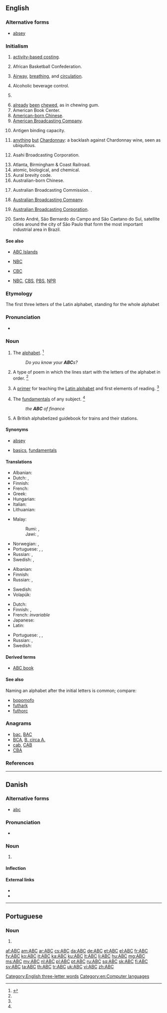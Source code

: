 {{also|abc}}
==English==

===Alternative forms===
* {{sense|noun}} [[absey]]

===Initialism===
{{rfc-header|Initialism}}
{{head|en|initialism}}

# {{context|business|_|management|lang=en}} [[w:Activity-based costing|activity-based costing]].
# African Basketball Confederation.
# {{context|emergency medicine|lang=en}} [[airway|Airway]], [[breathing]], and [[circulation]].
# Alcoholic beverage control.
# {{context|aviation|lang=en}} {{w|Advance Booking Charter}}
# [[already]] [[been]] [[chew]]ed, as in chewing gum.
# American Book Center.
# [[w:American-born Chinese|American-born Chinese]].
# [[wikipedia:American_Broadcasting_Company|American Broadcasting Company]].
# {{context|medical|lang=en}} Antigen binding capacity.
# [[anything]] [[but]] [[Chardonnay]]: a backlash against Chardonnay wine, seen as ubiquitous.
# {{context|Japan|lang=en}} Asahi Broadcasting Corporation.
# Atlanta, Birmingham & Coast Railroad.
# atomic, biological, and chemical.
# Aural brevity code.
# Australian-born Chinese.
# {{context|obsolete|lang=en}} Australian Broadcasting Commission. {{defdate|1932}}.
# {{context|obsolete|lang=en}} [[w:Australian Broadcasting Company|Australian Broadcasting Company]]. {{defdate|1929}}
# [[wikipedia:Australian_Broadcasting_Corporation|Australian Broadcasting Corporation]]. {{defdate|From July 1983}}
# {{context|geography|lang=en}} Santo André, São Bernardo do Campo and São Caetano do Sul, satellite cities around the city of São Paulo that form the most important industrial area in Brazil.

====See also====
* [[ABC Islands]]
* {{sense|atomic, biological, chemical}} [[NBC]]
* {{sense|American-born Chinese}} [[CBC]]
* {{sense|American Broadcasting Company}} [[NBC]], [[CBS]], [[PBS]], [[NPR]]

===Etymology===
The first three letters of the Latin alphabet, standing for the whole alphabet

===Pronunciation===
* {{audio|en-us-ABC.ogg|Audio (US)|lang=en}}

===Noun===
{{en-noun}}

# {{context|US|usually|plural only|uncountable|lang=en}} The [[alphabet]]. {{defdate|First attested from around (1150 to 1350).}}<ref name=SOED>{{R:SOED5|page=3}}</ref>
#: ''Do you know your '''ABC'''s?''
# {{context|obsolete|poetry|lang=en}} A type of poem in which the lines start with the letters of the alphabet in order. {{defdate|Attested from around (1350 to 1470) until the mid 17<sup>th</sup> century.}}<ref name=SOED/>
# {{context|obsolete|lang=en}} A [[primer]] for teaching the [[Latin alphabet]] and first elements of reading. {{defdate|Attested from around (1350 to 1470) until the mid 17<sup>th</sup> century.}}<ref name=SOED/>
# The [[fundamental]]s of any subject. {{defdate|First attested in the mid 16<sup>th</sup> century.}}<ref name=SOED/>
#: ''the '''ABC''' of finance''
# {{context|UK|rail transport|lang=en}} A British alphabetized guidebook for trains and their stations.

====Synonyms====
* {{sense|alphabet}} [[absey]]
* {{sense|rudiments}} [[basic]]s, [[fundamental]]s

====Translations====
{{trans-top|alphabet}}
* Albanian: {{t+|sq|alfabet}}
* Dutch: {{t+|nl|ABC|n}}, {{t+|nl|alfabet|n}}
* Finnish: {{t+|fi|aakkoset|p}}
* French: {{t+|fr|alphabet|m}}
* Greek: {{t+|el|αλφαβήτα|sc=Grek}}
* Hungarian: {{t+|hu|ábécé}}
* Italian: {{t+|it|alfabeto|m}}
* Lithuanian: {{t+|lt|alphabet|m}}
{{trans-mid}}
* Malay:
*: Rumi: {{t+|ms|abjad}}, {{t+|ms|huruf}}
*: Jawi: {{t|ms|ابجد|sc=Arab}}, {{t|ms|حروف|sc=Arab}}
* Norwegian: {{t+|no|abc}}, {{t+|no|alfabet|n}}
* Portuguese: {{t|pt|abc|m}}, {{t+|pt|abecê|m}}, {{t+|pt|á-bê-cê|m}}
* Russian: {{t+|ru|алфавит|m|tr=alfavít}}, {{t+|ru|азбука|f|tr=ázbuka}}
* Swedish: {{t+|sv|ABC|n}}, {{t+|sv|alfabet|n}}
{{trans-bottom}}

{{trans-top|obsolete: primer for learning the alphabet}}
* Albanian: {{t+|sq|abetare}}
* Finnish: {{t+|fi|aapinen}}
* Russian: {{t+|ru|азбука|f|tr=ázbuka}}, {{t+|ru|букварь|m|tr=bukvár’}}
{{trans-mid}}
* Swedish: {{t+|sv|abc-bok|c}}
* Volapük: {{t+|vo|lafababuk}}
{{trans-bottom}}

{{trans-top|rudiments}}
* Dutch: {{t+|nl|ABC|n}}
* Finnish: {{t+|fi|aakkoset|p}}, {{t+|fi|alkeet|p}}
* French: {{t+|fr|b.a.-ba|m}} ''invariable''
* Japanese: {{t+|ja|いろは|tr=iroha}}
* Latin: {{t|la|abecedaria|f}}
{{trans-mid}}
* Portuguese: {{t|pt|abc|m}}, {{t+|pt|abecê|m}}, {{t+|pt|á-bê-cê|m}}
* Russian: {{t+|ru|азбука|f|tr=ázbuka}}, {{t+|ru|азы|m-p|tr=azý}}
* Swedish: {{t+|sv|abc|n}}
{{trans-bottom}}

====Derived terms====
* [[ABC book]]<!-- a primer. Shakespeare, ''King John, I-i'', as an "absey" book-->

====See also====
Naming an alphabet after the initial letters is common; compare:
* [[bopomofo]]
* [[futhark]]
* [[futhorc]]

===Anagrams===
* [[bac#English|bac]], [[BAC#English|BAC]]
* [[BCA#English|BCA]], [[B. circa A.#English|B. circa A.]]
* [[cab#English|cab]], [[CAB#English|CAB]]
* [[CBA#English|CBA]]

===References===
<references/>

[[Category:English three-letter words]]
[[Category:en:Computer languages]]

----

==Danish==

===Alternative forms===
* [[abc]]

===Pronunciation===
* {{IPA|/abeseː/|[æb̥eˈseːˀ]|lang=da}}

===Noun===
{{da-noun|stem=ABC'|en|er}}

# {{l/en|ABC}} {{gloss|a primer for teaching the Latin alphabet and first elements of reading; the rudiments of any subject}}

====Inflection====
{{da-noun-infl|stem=ABC'|en|er|4=ABC's}}

====External links====
* {{pedialite|lang=da}}
* {{pedialite|ABC (bog)|lang=da}}

----

==Portuguese==

===Noun===
{{pt-noun|m|s}}

# {{alternative form of|á-bê-cê|lang=pt}}

[[af:ABC]]
[[am:ABC]]
[[ar:ABC]]
[[cs:ABC]]
[[da:ABC]]
[[de:ABC]]
[[et:ABC]]
[[el:ABC]]
[[fr:ABC]]
[[fy:ABC]]
[[ko:ABC]]
[[it:ABC]]
[[ka:ABC]]
[[ku:ABC]]
[[lt:ABC]]
[[li:ABC]]
[[hu:ABC]]
[[mg:ABC]]
[[ms:ABC]]
[[my:ABC]]
[[nl:ABC]]
[[pl:ABC]]
[[pt:ABC]]
[[ru:ABC]]
[[sq:ABC]]
[[sk:ABC]]
[[fi:ABC]]
[[sv:ABC]]
[[ta:ABC]]
[[th:ABC]]
[[tr:ABC]]
[[uk:ABC]]
[[vi:ABC]]
[[zh:ABC]]